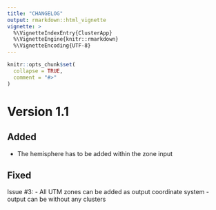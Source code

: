 ```yaml
---
title: "CHANGELOG"
output: rmarkdown::html_vignette
vignette: >
  %\VignetteIndexEntry{ClusterApp}
  %\VignetteEngine{knitr::rmarkdown}
  %\VignetteEncoding{UTF-8}
---
```


```r
knitr::opts_chunk$set(
  collapse = TRUE,
  comment = "#>"
)
```

# Version 1.1

## Added
- The hemisphere has to be added within the zone input

## Fixed
Issue #3: 
- All UTM zones can be added as output coordinate system 
- output can be without any clusters
